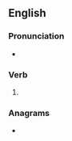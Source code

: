 ==English==

===Pronunciation===
* {{IPA|/ɡeɪpt/|lang=en}}

===Verb===
{{head|en|verb form}}

# {{en-past of|gape}}

===Anagrams===
* {{anagrams|en|padge|paged}}